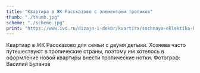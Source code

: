 ```yaml
---
title: "Квартира в ЖК Рассказово с элементами тропиков"
thumb: "./thumb.jpg"
scheme: "./scheme.jpg"
print: "https://www.ivd.ru/dizajn-i-dekor/kvartira/sochnaya-eklektika-kvartira-v-novoj-moskve-50571"
---
```

Квартиар в ЖК Рассказово для семьи с двумя детьми. Хозяева часто путешествуют в тропические страны, поэтому им хотелось в оформление новой квартиры внести тропические нотки.
Фотограф: Василий Буланов